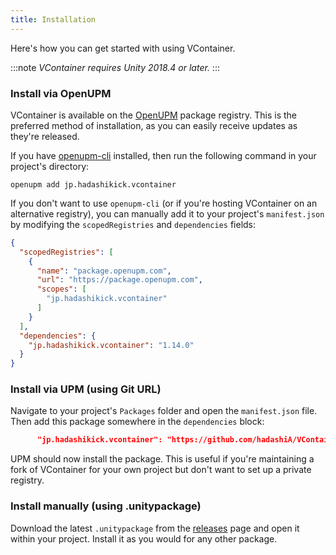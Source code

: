 ```yaml
---
title: Installation
---
```


Here's how you can get started with using VContainer.

:::note
*VContainer requires Unity 2018.4 or later.*
:::

### Install via OpenUPM

VContainer is available on the [OpenUPM](https://openupm.com/packages/jp.hadashikick.vcontainer) package registry. This is the preferred method of installation, as you can easily receive updates as they're released.

If you have [openupm-cli](https://github.com/openupm/openupm-cli) installed, then run the following command in your project's directory:

```
openupm add jp.hadashikick.vcontainer
```

If you don't want to use `openupm-cli` (or if you're hosting VContainer on an alternative registry), you can manually add it to your project's `manifest.json` by modifying the `scopedRegistries` and `dependencies` fields:

```json title="Packages/manifest.json"
{
  "scopedRegistries": [
    {
      "name": "package.openupm.com",
      "url": "https://package.openupm.com",
      "scopes": [
        "jp.hadashikick.vcontainer"
      ]
    }
  ],
  "dependencies": {
    "jp.hadashikick.vcontainer": "1.14.0"
  }
}
```

### Install via UPM (using Git URL)

Navigate to your project's `Packages` folder and open the `manifest.json` file. Then add this package somewhere in the `dependencies` block:

```json title="Packages/manifest.json"
      "jp.hadashikick.vcontainer": "https://github.com/hadashiA/VContainer.git?path=VContainer/Assets/VContainer#1.6.3",
```

UPM should now install the package. This is useful if you're maintaining a fork of VContainer for your own project but don't want to set up a private registry.

### Install manually (using .unitypackage)

Download the latest `.unitypackage` from the [releases](https://github.com/hadashiA/VContainer/releases) page and open it within your project. Install it as you would for any other package.
